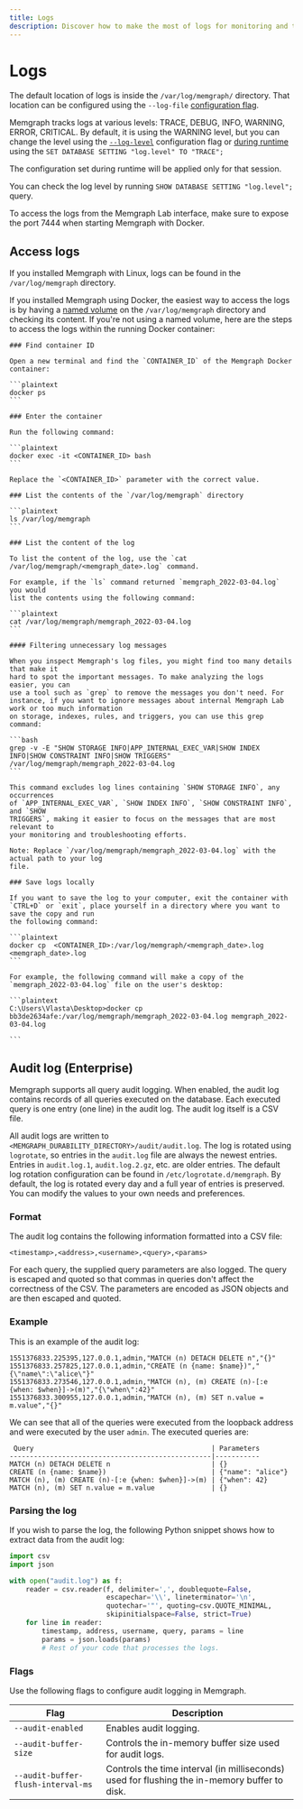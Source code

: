 ---
title: Logs
description: Discover how to make the most of logs for monitoring and troubleshooting purposes. Explore the documentation page for Memgraph and harness the power of log management.
---


# Logs

The default location of logs is inside the `/var/log/memgraph/` directory. That
location can be configured using the `--log-file` [configuration
flag](/database-management/configuration#other).


Memgraph tracks logs at various levels: TRACE, DEBUG, INFO, WARNING, ERROR,
CRITICAL. By default, it is using the WARNING level, but you can change the
level using the [`--log-level`](/database-management/configuration#other)
configuration flag or [during
runtime](/database-management/configuration#change-configuration-settings-during-runtime) using the `SET
DATABASE SETTING "log.level" TO "TRACE";`

The configuration set during runtime will be applied only for that session.

You can check the log level by running `SHOW DATABASE SETTING "log.level";` query.

To access the logs from the Memgraph Lab interface, make sure to expose the port
7444 when starting Memgraph with Docker. 

## Access logs

If you installed Memgraph with Linux, logs can be found in the
`/var/log/memgraph` directory.

If you installed Memgraph using Docker, the easiest way to access the logs is by
having a [named volume](https://docs.docker.com/storage/volumes/) on the
`/var/log/memgraph` directory and checking its content. If you're not using a
named volume, here are the steps to access the logs within the running Docker
container:

<Steps>

    ### Find container ID
    
    Open a new terminal and find the `CONTAINER_ID` of the Memgraph Docker
    container:

    ```plaintext
    docker ps
    ```

    ### Enter the container

    Run the following command:

    ```plaintext
    docker exec -it <CONTAINER_ID> bash
    ```

    Replace the `<CONTAINER_ID>` parameter with the correct value.

    ### List the contents of the `/var/log/memgraph` directory

    ```plaintext
    ls /var/log/memgraph
    ```

    ### List the content of the log 
    
    To list the content of the log, use the `cat /var/log/memgraph/<memgraph_date>.log` command.

    For example, if the `ls` command returned `memgraph_2022-03-04.log` you would
    list the contents using the following command:

    ```plaintext
    cat /var/log/memgraph/memgraph_2022-03-04.log
    ```

    #### Filtering unnecessary log messages

    When you inspect Memgraph's log files, you might find too many details that make it
    hard to spot the important messages. To make analyzing the logs easier, you can
    use a tool such as `grep` to remove the messages you don't need. For instance, if you want to ignore messages about internal Memgraph Lab work or too much information
    on storage, indexes, rules, and triggers, you can use this grep command:

    ```bash
    grep -v -E "SHOW STORAGE INFO|APP_INTERNAL_EXEC_VAR|SHOW INDEX INFO|SHOW CONSTRAINT INFO|SHOW TRIGGERS" /var/log/memgraph/memgraph_2022-03-04.log
    ```

    This command excludes log lines containing `SHOW STORAGE INFO`, any occurrences
    of `APP_INTERNAL_EXEC_VAR`, `SHOW INDEX INFO`, `SHOW CONSTRAINT INFO`, and `SHOW
    TRIGGERS`, making it easier to focus on the messages that are most relevant to
    your monitoring and troubleshooting efforts.

    Note: Replace `/var/log/memgraph/memgraph_2022-03-04.log` with the actual path to your log
    file.

    ### Save logs locally
    
    If you want to save the log to your computer, exit the container with
    `CTRL+D` or `exit`, place yourself in a directory where you want to save the copy and run
    the following command:

    ```plaintext
    docker cp  <CONTAINER_ID>:/var/log/memgraph/<memgraph_date>.log <memgraph_date>.log
    ```

    For example, the following command will make a copy of the
    `memgraph_2022-03-04.log` file on the user's desktop:

    ```plaintext
    C:\Users\Vlasta\Desktop>docker cp bb3de2634afe:/var/log/memgraph/memgraph_2022-03-04.log memgraph_2022-03-04.log

    ```

</Steps>


## Audit log (Enterprise)

Memgraph supports all query audit logging. When enabled, the audit log contains
records of all queries executed on the database.  Each executed query is one
entry (one line) in the audit log. The audit log itself is a CSV file.

All audit logs are written to
`<MEMGRAPH_DURABILITY_DIRECTORY>/audit/audit.log`.  The log is rotated using
`logrotate`, so entries in the `audit.log` file are always the newest entries.
Entries in `audit.log.1`, `audit.log.2.gz`, etc.  are older entries. The
default log rotation configuration can be found in `/etc/logrotate.d/memgraph`.
By default, the log is rotated every day and a full year of entries is
preserved. You can modify the values to your own needs and preferences.

### Format

The audit log contains the following information formatted into a CSV file:
```plaintext
<timestamp>,<address>,<username>,<query>,<params>
```
For each query, the supplied query parameters are also logged. The query is
escaped and quoted so that commas in queries don't affect the correctness of
the CSV. The parameters are encoded as JSON objects and are then escaped and
quoted.

### Example

This is an example of the audit log:

```plaintext
1551376833.225395,127.0.0.1,admin,"MATCH (n) DETACH DELETE n","{}"
1551376833.257825,127.0.0.1,admin,"CREATE (n {name: $name})","{\"name\":\"alice\"}"
1551376833.273546,127.0.0.1,admin,"MATCH (n), (m) CREATE (n)-[:e {when: $when}]->(m)","{\"when\":42}"
1551376833.300955,127.0.0.1,admin,"MATCH (n), (m) SET n.value = m.value","{}"
```

We can see that all of the queries were executed from the loopback address and
were executed by the user `admin`.  The executed queries are:

```
 Query                                            | Parameters
--------------------------------------------------|-----------
MATCH (n) DETACH DELETE n                         | {}
CREATE (n {name: $name})                          | {"name": "alice"}
MATCH (n), (m) CREATE (n)-[:e {when: $when}]->(m) | {"when": 42}
MATCH (n), (m) SET n.value = m.value              | {}
```

### Parsing the log

If you wish to parse the log, the following Python snippet shows how to extract
data from the audit log:

```python
import csv
import json

with open("audit.log") as f:
    reader = csv.reader(f, delimiter=',', doublequote=False,
                        escapechar='\\', lineterminator='\n',
                        quotechar='"', quoting=csv.QUOTE_MINIMAL,
                        skipinitialspace=False, strict=True)
    for line in reader:
        timestamp, address, username, query, params = line
        params = json.loads(params)
        # Rest of your code that processes the logs.
```

### Flags

Use the following flags to configure audit logging in Memgraph.

| Flag                               | Description                                                                                    |
|------------------------------------|------------------------------------------------------------------------------------------------|
| `--audit-enabled`                  | Enables audit logging.                                                                         |
| `--audit-buffer-size`              | Controls the in-memory buffer size used for audit logs.                                        |
| `--audit-buffer-flush-interval-ms` | Controls the time interval (in milliseconds) used for flushing the in-memory buffer to disk.   |
